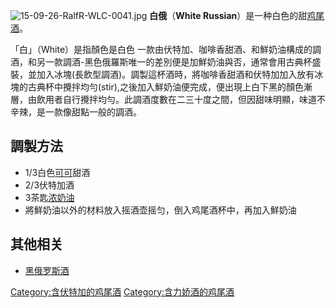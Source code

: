 {{not|白俄罗斯}}
[[File:15-09-26-RalfR-WLC-0041.jpg|thumb]]
'''白俄'''（'''White Russian'''）是一种白色的甜[[鸡尾酒|鸡尾酒]]。


「白」（White）是指顏色是白色
一款由伏特加、咖啡香甜酒、和鮮奶油構成的調酒，和另一款調酒-黑色俄羅斯唯一的差別便是加鮮奶油與否，通常會用古典杯盛裝，並加入冰塊(長飲型調酒)。調製這杯酒時，將咖啡香甜酒和伏特加加入放有冰塊的古典杯中攪拌均勻(stir),之後加入鮮奶油便完成，便出現上白下黑的顏色漸層，由飲用者自行攪拌均勻。此調酒度數在二三十度之間，但因甜味明顯，味道不辛辣，是一款像甜點一般的調酒。

==調製方法==
*1/3白色[[可可|可可]]甜酒
*2/3伏特加酒
*3茶匙[[浓奶油|浓奶油]]
*將鮮奶油以外的材料放入摇酒壶摇匀，倒入鸡尾酒杯中，再加入鮮奶油

== 其他相关 ==
* [[黑俄罗斯酒|黑俄罗斯酒]] 

[[Category:含伏特加的鸡尾酒|Category:含伏特加的鸡尾酒]]
[[Category:含力娇酒的鸡尾酒|Category:含力娇酒的鸡尾酒]]